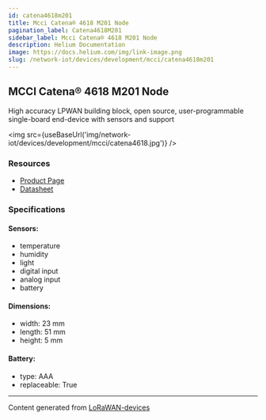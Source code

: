 ```yaml
---
id: catena4618m201
title: Mcci Catena® 4618 M201 Node
pagination_label: Catena4618M201
sidebar_label: Mcci Catena® 4618 M201 Node
description: Helium Documentation
image: https://docs.helium.com/img/link-image.png
slug: /network-iot/devices/development/mcci/catena4618m201
---
```



## MCCI Catena® 4618 M201 Node

High accuracy LPWAN building block, open source, user-programmable single-board end-device with
sensors and support

<img src={useBaseUrl('img/network-iot/devices/development/mcci/catena4618.jpg')} />

### Resources

- [Product Page](https://mcci.io/catena4618)
- [Datasheet](https://cdn.shopify.com/s/files/1/0873/5104/files/Catena4618-Datasheet.pdf?v=1610912841)

### Specifications

#### Sensors:

- temperature
- humidity
- light
- digital input
- analog input
- battery

#### Dimensions:

- width: 23 mm
- length: 51 mm
- height: 5 mm

#### Battery:

- type: AAA
- replaceable: True

---

Content generated from [LoRaWAN-devices](https://github.com/TheThingsNetwork/lorawan-devices)

